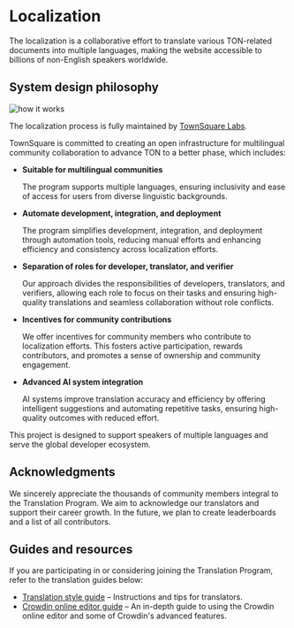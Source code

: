 
# Localization

The localization is a collaborative effort to translate various TON-related documents into multiple languages, making the website accessible to billions of non-English speakers worldwide.

## System design philosophy

![how it works](/img/localizationProgramGuideline/localization-program.png)

The localization process is fully maintained by [TownSquare Labs](https://github.com/TownSquareXYZ).

TownSquare is committed to creating an open infrastructure for multilingual community collaboration to advance TON to a better phase, which includes:

- **Suitable for multilingual communities**

  The program supports multiple languages, ensuring inclusivity and ease of access for users from diverse linguistic backgrounds.

- **Automate development, integration, and deployment**

  The program simplifies development, integration, and deployment through automation tools, reducing manual efforts and enhancing efficiency and consistency across localization efforts.

- **Separation of roles for developer, translator, and verifier**

  Our approach divides the responsibilities of developers, translators, and verifiers, allowing each role to focus on their tasks and ensuring high-quality translations and seamless collaboration without role conflicts.

- **Incentives for community contributions**

  We offer incentives for community members who contribute to localization efforts. This fosters active participation, rewards contributors, and promotes a sense of ownership and community engagement.

- **Advanced AI system integration**

  AI systems improve translation accuracy and efficiency by offering intelligent suggestions and automating repetitive tasks, ensuring high-quality outcomes with reduced effort.

This project is designed to support speakers of multiple languages and serve the global developer ecosystem.

## Acknowledgments

We sincerely appreciate the thousands of community members integral to the Translation Program. We aim to acknowledge our translators and support their career growth. In the future, we plan to create leaderboards and a list of all contributors.

## Guides and resources

If you are participating in or considering joining the Translation Program, refer to the translation guides below:

- [Translation style guide](/v3/contribute/localization-program/translation-style-guide) – Instructions and tips for translators.
- [Crowdin online editor guide](https://support.crowdin.com/online-editor/) – An in-depth guide to using the Crowdin online editor and some of Crowdin's advanced features.

<Feedback />
